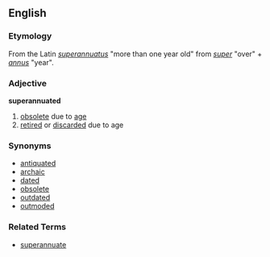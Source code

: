 ==English==
=== Etymology ===
From the Latin ''[[superannuatus]]'' "more than one year old" from ''[[super]]'' "over" + ''[[annus]]'' "year".

=== Adjective ===
'''superannuated'''
# [[obsolete]] due to [[age]]
# [[retired]] or [[discarded]] due to age

=== Synonyms ===
*[[antiquated]]
*[[archaic]]
*[[dated]]
*[[obsolete]]
*[[outdated]]
*[[outmoded]]


=== Related Terms ===
*[[superannuate]]